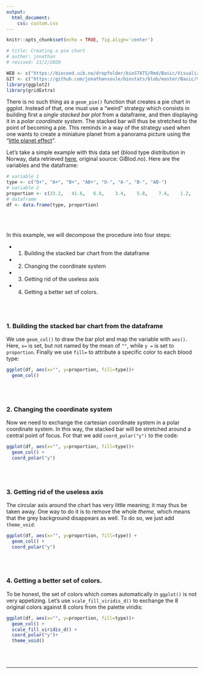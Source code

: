 ```yaml
---
output:
  html_document:
    css: custom.css
--- 
```


```r
knitr::opts_chunk$set(echo = TRUE, fig.align='center')

# title: Creating a pie chart
# author: jonathan
# revised: 21/2/2020 

WEB <- c("https://bioceed.uib.no/dropfolder/bioSTATS/Rmd/Basic/Visualizing/Simple/pie-chart.html")
GIT <- c("https://github.com/jonathansoule/biostats/blob/master/Basic/Visualizing/Simple/pie-chart.Rmd")
library(ggplot2)
library(gridExtra)
```
There is no such thing as a `geom_pie()` function that creates a pie chart in ggplot. Instead of that, one must use a “weird” strategy which consists in building first a *single stacked bar plot* from a dataframe, and then displaying it in a *polar coordinate system*. The stacked bar will thus be stretched to the point of becoming a pie. This reminds in a way of the strategy used when one wants to create a miniature planet from a panorama picture using the “[little planet effect](https://www.photographymad.com/pages/view/little-planet-photos-5-simple-steps-to-making-panorama-worlds){target="_blank"}”.

Let’s take a simple example with this data set (blood type distribution in Norway, data retrieved [here](https://en.wikipedia.org/wiki/Blood_type_distribution_by_country){target="_blank"}, original source: GiBlod.no). Here are the variables and the dataframe:
```r
# variable 1
type <- c("O+", "A+", "B+", "AB+", "O-", "A-", "B-", "AB-")
# variable 2
proportion <- c(33.2,	41.6,	6.8,	3.4,	5.8,	7.4,	1.2,	0.6)
# dataframe
df <- data.frame(type, proportion)
```
<br/><br/>

In this example, we will decompose the procedure into four steps:

+ 1. Building the stacked bar chart from the dataframe
+ 2. Changing the coordinate system
+ 3. Getting rid of the useless axis
+ 4. Getting a better set of colors.

<br/><br/>

### 1. Building the stacked bar chart from the dataframe

We use `geom_col()` to draw the bar plot and map the variable with `aes()`. Here, `x=` is set, but not named by the mean of `""`, while `y =` is set to `proportion`. Finally we use `fill=` to attribute a specific color to each blood type:
```r
ggplot(df, aes(x="", y=proportion, fill=type))+
  geom_col()
```
<br/><br/>

### 2. Changing the coordinate system

Now we need to exchange the cartesian coordinate system in a polar coordinate system. In this way, the stacked bar will be stretched around a central point of focus. For that we add `coord_polar("y")` to the code:


```r
ggplot(df, aes(x="", y=proportion, fill=type))+
  geom_col() +
  coord_polar("y") 
```
<br/><br/>

### 3. Getting rid of the useless axis

The circular axis around the chart has very little meaning; it may thus be taken away. One way to do it is to remove the whole *theme*, which means that the grey background disappears as well. To do so, we just add `theme_void`:
```r
ggplot(df, aes(x="", y=proportion, fill=type)) +
  geom_col() +
  coord_polar("y")  
```

<br/><br/>

### 4. Getting a better set of colors.

To be honest, the set of colors which comes automatically in `ggplot()` is not very appetizing. Let’s use `scale_fill_viridis_d()` to exchange the 8 original colors against 8 colors from the palette viridis:
```r
ggplot(df, aes(x="", y=proportion, fill=type))+
  geom_col() +
  scale_fill_viridis_d() +
  coord_polar("y")+
  theme_void()
```
<br/><br/>


***
<!-- UNCOMMENT TO ACTIVATE
Get the Rmarkdown file corresponding to this page on [GitHub](`r GIT`){target="_blank"}.
-->

